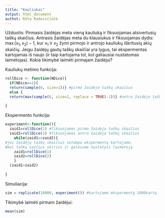 ```yaml
---
title: "Kauliukai"
output: html_document
authot: Rūta Radavičiūtė
---
```

Užduotis:
Pirmasis žaidėjas meta vieną kauliuką ir fiksuojamas atsivertusių taškų skaičius. Antrasis žaidėjas meta du klausiukus ir fiksuojamas dydis: $\max(x_1, x_2)-1$, kur $x_1$ ir $x_2$ žymi pirmojo ir antrojo kauliukų iškritusių akių skaičių. Jeigu žaidėjų gautų taškų skaičiai yra lygus, tai ekspermentas kartojamas iš naujo (ir taip kartojama tol, kol galiausiai nustatomas laimėtojas). Kokia tikimybė laimėti pirmajam žaidėjui?

Kauliukų metimo funkcija:
```r
rollDice <- function(NDice){
  if(NDice==1){    
  return(sample(6, size=1))} #pirmo žaidėjo taškų skaičius
  else {
  return(max(sample(6, size=2, replace = TRUE)-1))} #antro žaidėjo taškų skaičius
  
}
```

Ekspermento funkcija:
```r
experiment<-function(){
  zaid1=rollDice(1) #fiksuojamas pirmo žaidėjo taškų skaičius
  zaid2=rollDice(2) #fiksuojamas antro žaidėjo taškų skaičius
    while(zaid1==zaid2){ 
#jei žaidėjų taškų skaičius sutampa ekspermentą kartojame,
#kol taškų saičius skirsis ir galėsime nustatyti laimėtoją
    zaid1=rollDice(1)
    zaid2=rollDice(2)
    }
  (zaid1>zaid2)
    
}
```

Simuliacija:
```r
sim = replicate(10000, experiment()) #kartojame ekspermentą 1000kartų
```

Tikimybė laimėti pirmam žaidėjui:
```r
mean(sim)
```

